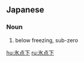 ==Japanese==
{{ja-kanjitab|氷|点|下}}

===Noun===
{{ja-noun|ひょうてんか}}

# below freezing, sub-zero

[[hu:氷点下]]
[[ru:氷点下]]
